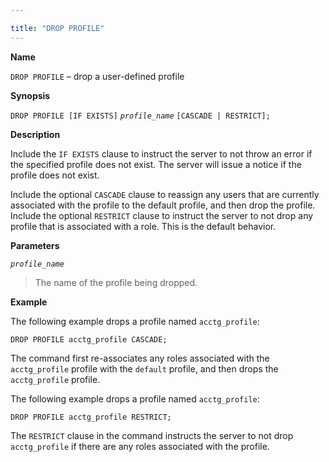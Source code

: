 ---

title: "DROP PROFILE"
---

<div id="drop_profile" class="registered_link"></div>

**Name**

`DROP PROFILE` – drop a user-defined profile

**Synopsis**

`DROP PROFILE [IF EXISTS]` *`profile_name`* `[CASCADE | RESTRICT];`

**Description**

Include the `IF EXISTS` clause to instruct the server to not throw an error if the specified profile does not exist.  The server will issue a notice if the profile does not exist.

Include the optional `CASCADE` clause to reassign any users that are currently associated with the profile to the default profile, and then drop the profile. Include the optional `RESTRICT` clause to instruct the server to not drop any profile that is associated with a role.  This is the default behavior.

**Parameters**

*`profile_name`*

> The name of the profile being dropped.

**Example**

The following example drops a profile named `acctg_profile`:

```
DROP PROFILE acctg_profile CASCADE;
```



The command first re-associates any roles associated with the `acctg_profile` profile with the `default` profile, and then drops the `acctg_profile` profile.

The following example drops a profile named `acctg_profile`:

```
DROP PROFILE acctg_profile RESTRICT;
```

The `RESTRICT` clause in the command instructs the server to not drop `acctg_profile` if there are any roles associated with the profile.